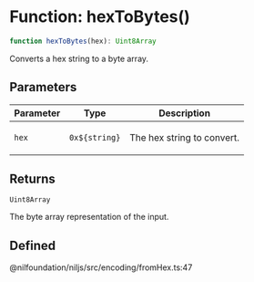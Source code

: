 # Function: hexToBytes()

```ts
function hexToBytes(hex): Uint8Array
```

Converts a hex string to a byte array.

## Parameters

<table>
<thead>
<tr>
<th>Parameter</th>
<th>Type</th>
<th>Description</th>
</tr>
</thead>
<tbody>
<tr>
<td>

`hex`

</td>
<td>

`0x${string}`

</td>
<td>

The hex string to convert.

</td>
</tr>
</tbody>
</table>

## Returns

`Uint8Array`

The byte array representation of the input.

## Defined  
@nilfoundation/niljs/src/encoding/fromHex.ts:47
